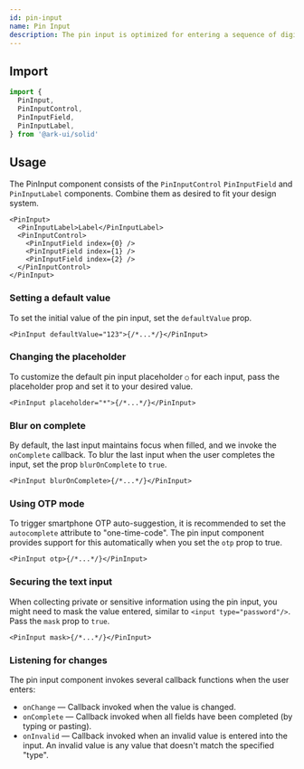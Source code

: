```yaml
---
id: pin-input
name: Pin Input
description: The pin input is optimized for entering a sequence of digits or letters. The input fields allow one character at a time. When the digit or letter is entered, focus transfers to the next input in the sequence, until every input is filled.
---
```


## Import

```ts
import {
  PinInput,
  PinInputControl,
  PinInputField,
  PinInputLabel,
} from '@ark-ui/solid'
```

## Usage

The PinInput component consists of the `PinInputControl` `PinInputField` and
`PinInputLabel` components. Combine them as desired to fit your design system.

```tsx
<PinInput>
  <PinInputLabel>Label</PinInputLabel>
  <PinInputControl>
    <PinInputField index={0} />
    <PinInputField index={1} />
    <PinInputField index={2} />
  </PinInputControl>
</PinInput>
```

### Setting a default value

To set the initial value of the pin input, set the `defaultValue` prop.

```tsx
<PinInput defaultValue="123">{/*...*/}</PinInput>
```

### Changing the placeholder

To customize the default pin input placeholder `○` for each input, pass the
placeholder prop and set it to your desired value.

```tsx
<PinInput placeholder="*">{/*...*/}</PinInput>
```

### Blur on complete

By default, the last input maintains focus when filled, and we invoke the
`onComplete` callback. To blur the last input when the user completes the input,
set the prop `blurOnComplete` to `true`.

```tsx
<PinInput blurOnComplete>{/*...*/}</PinInput>
```

### Using OTP mode

To trigger smartphone OTP auto-suggestion, it is recommended to set the
`autocomplete` attribute to "one-time-code". The pin input component provides
support for this automatically when you set the `otp` prop to true.

```tsx
<PinInput otp>{/*...*/}</PinInput>
```

### Securing the text input

When collecting private or sensitive information using the pin input, you might
need to mask the value entered, similar to `<input type="password"/>`. Pass the
`mask` prop to `true`.

```tsx
<PinInput mask>{/*...*/}</PinInput>
```

### Listening for changes

The pin input component invokes several callback functions when the user enters:

- `onChange` — Callback invoked when the value is changed.
- `onComplete` — Callback invoked when all fields have been completed (by typing
  or pasting).
- `onInvalid` — Callback invoked when an invalid value is entered into the
  input. An invalid value is any value that doesn't match the specified "type".
